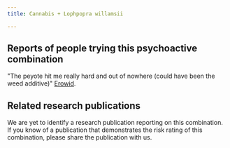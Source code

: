 ---
title: Cannabis + Lophpopra willamsii

---

## Reports of people trying this psychoactive combination

"The peyote hit me really hard and out of nowhere (could have been the weed additive)" [Erowid](https://erowid.org/experiences/exp.php?ID=73855).


## Related research publications

We are yet to identify a research publication reporting on this combination. If you know of a publication that demonstrates the risk rating of this combination, please share the publication with us.



